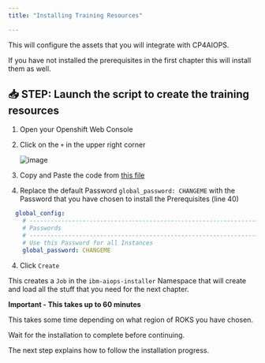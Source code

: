 ```yaml
---
title: "Installing Training Resources"

---
```


This will configure the assets that you will integrate with CP4AIOPS.

<InlineNotification kind="info">

If you have not installed the prerequisites in the first chapter this will install them as well.

</InlineNotification>

## 📥 STEP: Launch the script to create the training resources

1. Open your Openshift Web Console
1. Click on the `+` in the upper right corner

	![image](./../images/prereqs/01_prereqs.png)

1. Copy and Paste the code from [this file](https://raw.githubusercontent.com/niklaushirt/ibm-aiops-training/main/static/assets/prerequisites-step2.yaml) 

3. Replace the default Password `global_password: CHANGEME` with the Password that you have chosen to install the Prerequisites (line 40)

  ```yaml
    global_config:
      # ---------------------------------------------------------------------------------------------------
      # Passwords
      # ---------------------------------------------------------------------------------------------------
      # Use this Password for all Instances
      global_password: CHANGEME
  ```

4. Click `Create`


<InlineNotification kind="info">

This creates a `Job` in the `ibm-aiops-installer` Namespace that will create and load all the stuff that you need for the next chapter. 

</InlineNotification>



<InlineNotification kind="error">

**Important - This takes up to 60 minutes**

This takes some time depending on what region of ROKS you have chosen.

Wait for the installation to complete before continuing. 

The next step explains how to follow the installation progress.

</InlineNotification>